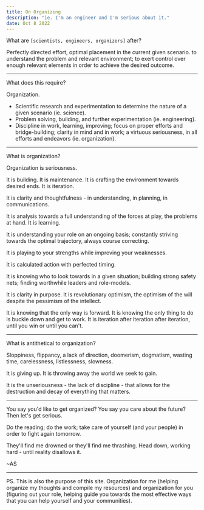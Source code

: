 ```yaml
---
title: On Organizing
description: "ie. I'm an engineer and I'm serious about it."
date: Oct 8 2022
---
```


What are `[scientists, engineers, organizers]` after?

Perfectly directed effort, optimal placement in the current given scenario. to understand the problem and relevant environment; to exert control over enough relevant elements in order to achieve the desired outcome.

---

What does this require?

Organization.

- Scientific research and experimentation to determine the nature of a given scenario (ie. science).
- Problem solving, building, and further experimentation (ie. engineering).
- Discipline in work, learning, improving; focus on proper efforts and bridge-building; clarity in mind and in work; a virtuous seriousness, in all efforts and endeavors (ie. organization).

---

What is organization?

Organization is seriousness.

It is building. It is maintenance. It is crafting the environment towards desired ends. It is iteration.

It is clarity and thoughtfulness - in understanding, in planning, in communications.

It is analysis towards a full understanding of the forces at play, the problems at hand. It is learning.

It is understanding your role on an ongoing basis; constantly striving towards the optimal trajectory, always course correcting.

It is playing to your strengths while improving your weaknesses.

It is calculated action with perfected timing.

It is knowing who to look towards in a given situation; building strong safety nets; finding worthwhile leaders and role-models.

It is clarity in purpose. It is revolutionary optimism, the optimism of the will despite the pessimism of the intellect.

It is knowing that the only way is forward. It is knowing the only thing to do is buckle down and get to work. It is iteration after iteration after iteration, until you win or until you can't.

---

What is antithetical to organization?

Sloppiness, flippancy, a lack of direction, doomerism, dogmatism, wasting time, carelessness, listlessness, slowness.

It is giving up. It is throwing away the world we seek to gain.

It is the unseriousness - the lack of discipline - that allows for the destruction and decay of everything that matters.

---

You say you'd like to get organized? You say you care about the future? Then let's get serious.

Do the reading; do the work; take care of yourself (and your people) in order to fight again tomorrow.

They'll find me drowned or they'll find me thrashing. Head down, working hard - until reality disallows it.

~AS

---

PS. This is also the purpose of this site. Organization for me (helping organize my thoughts and compile my resources) and organization for you (figuring out your role, helping guide you towards the most effective ways that you can help yourself and your communities).